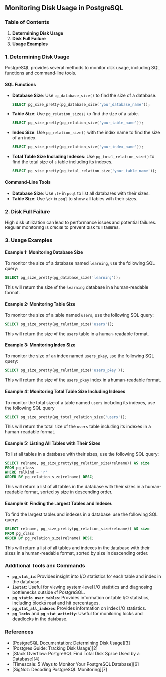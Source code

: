 ## Monitoring Disk Usage in PostgreSQL

### Table of Contents

1. **Determining Disk Usage**
2. **Disk Full Failure**
3. **Usage Examples**

### 1. Determining Disk Usage

PostgreSQL provides several methods to monitor disk usage, including SQL functions and command-line tools.

#### SQL Functions

- **Database Size**: Use `pg_database_size()` to find the size of a database.
  ```sql
  SELECT pg_size_pretty(pg_database_size('your_database_name'));
  ```
- **Table Size**: Use `pg_relation_size()` to find the size of a table.
  ```sql
  SELECT pg_size_pretty(pg_relation_size('your_table_name'));
  ```
- **Index Size**: Use `pg_relation_size()` with the index name to find the size of an index.
  ```sql
  SELECT pg_size_pretty(pg_relation_size('your_index_name'));
  ```
- **Total Table Size Including Indexes**: Use `pg_total_relation_size()` to find the total size of a table including its indexes.
  ```sql
  SELECT pg_size_pretty(pg_total_relation_size('your_table_name'));
  ```

#### Command-Line Tools

- **Database Size**: Use `\l+` in `psql` to list all databases with their sizes.
- **Table Size**: Use `\d+` in `psql` to show all tables with their sizes.

### 2. Disk Full Failure

High disk utilization can lead to performance issues and potential failures. Regular monitoring is crucial to prevent disk full failures.

### 3. Usage Examples

#### Example 1: Monitoring Database Size

To monitor the size of a database named `learning`, use the following SQL query:

```sql
SELECT pg_size_pretty(pg_database_size('learning'));
```

This will return the size of the `learning` database in a human-readable format.

#### Example 2: Monitoring Table Size

To monitor the size of a table named `users`, use the following SQL query:

```sql
SELECT pg_size_pretty(pg_relation_size('users'));
```

This will return the size of the `users` table in a human-readable format.

#### Example 3: Monitoring Index Size

To monitor the size of an index named `users_pkey`, use the following SQL query:

```sql
SELECT pg_size_pretty(pg_relation_size('users_pkey'));
```

This will return the size of the `users_pkey` index in a human-readable format.

#### Example 4: Monitoring Total Table Size Including Indexes

To monitor the total size of a table named `users` including its indexes, use the following SQL query:

```sql
SELECT pg_size_pretty(pg_total_relation_size('users'));
```

This will return the total size of the `users` table including its indexes in a human-readable format.

#### Example 5: Listing All Tables with Their Sizes

To list all tables in a database with their sizes, use the following SQL query:

```sql
SELECT relname, pg_size_pretty(pg_relation_size(relname)) AS size
FROM pg_class
WHERE relkind = 'r'
ORDER BY pg_relation_size(relname) DESC;
```

This will return a list of all tables in the database with their sizes in a human-readable format, sorted by size in descending order.

#### Example 6: Finding the Largest Tables and Indexes

To find the largest tables and indexes in a database, use the following SQL query:

```sql
SELECT relname, pg_size_pretty(pg_relation_size(relname)) AS size
FROM pg_class
ORDER BY pg_relation_size(relname) DESC;
```

This will return a list of all tables and indexes in the database with their sizes in a human-readable format, sorted by size in descending order.

### Additional Tools and Commands

- **`pg_stat_io`**: Provides insight into I/O statistics for each table and index in the database.
- **`iostat`**: Useful for viewing system-level I/O statistics and diagnosing bottlenecks outside of PostgreSQL.
- **`pg_statio_user_tables`**: Provides information on table I/O statistics, including blocks read and hit percentages.
- **`pg_stat_all_indexes`**: Provides information on index I/O statistics.
- **`pg_locks`** and **`pg_stat_activity`**: Useful for monitoring locks and deadlocks in the database.

### References

- [PostgreSQL Documentation: Determining Disk Usage][3]
- [Postgres Guide: Tracking Disk Usage][2]
- [Stack Overflow: PostgreSQL Find Total Disk Space Used by a Database][4]
- [Timescale: 5 Ways to Monitor Your PostgreSQL Database][6]
- [SigNoz: Decoding PostgreSQL Monitoring][7]
